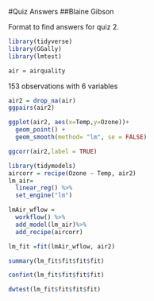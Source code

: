 #Quiz Answers
##Blaine Gibson

Format to find answers for quiz 2.
```r
library(tidyverse)
library(GGally)
library(lmtest)
```
```r
air = airquality
```
153 observations with 6 variables
```r
air2 = drop_na(air)
ggpairs(air2)

```
```r
ggplot(air2, aes(x=Temp,y=Ozone))+
  geom_point() +
  geom_smooth(method= "lm", se = FALSE)
```
```r
ggcorr(air2,label = TRUE)
```

```r
library(tidymodels)
aircorr = recipe(Ozone ~ Temp, air2)
lm_air=
  linear_reg() %>%
  set_engine("lm")
```

```r
lmAir_wflow =
  workflow() %>%
  add_model(lm_air)%>%
  add_recipe(aircorr)
```

```r
lm_fit =fit(lmAir_wflow, air2)
```

```r
summary(lm_fit$fit$fit$fit)
```

```r
confint(lm_fit$fit$fit$fit)
```
```r
dwtest(lm_fit$fit$fit$fit)
```

